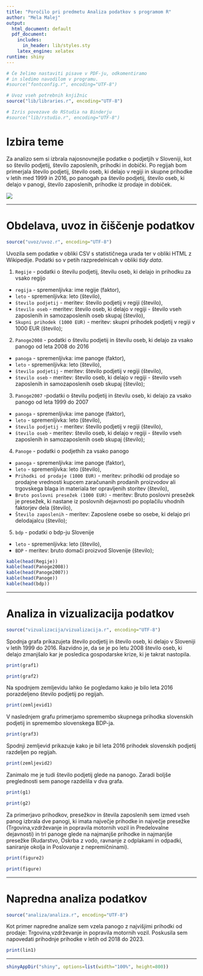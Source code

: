 ```yaml
---
title: "Poročilo pri predmetu Analiza podatkov s programom R"
author: "Mela Malej"
output:
  html_document: default
  pdf_document:
    includes:
      in_header: lib/styles.sty
    latex_engine: xelatex
runtime: shiny
---
```


```r
# Če želimo nastaviti pisave v PDF-ju, odkomentiramo
# in sledimo navodilom v programu.
#source("fontconfig.r", encoding="UTF-8")

# Uvoz vseh potrebnih knjižnic
source("lib/libraries.r", encoding="UTF-8")

```


```r
# Izris povezave do RStudia na Binderju
#source("lib/rstudio.r", encoding="UTF-8")
```

# Izbira teme

Za analizo sem si izbrala najosnovnejše podatke o podjetjih v Sloveniji, kot so število podjetij,
število zaposlenih, prihodki in dobički. Po regijah bom primerjala število podjetij, število oseb, ki delajo v regiji in skupne prihodke v letih med 1999 in 2016, po panogah pa število podjetij, število oseb, ki delajo v panogi, število zaposlenih, prihodke iz prodaje in dobiček.

![](slike/grb.png)

***

# Obdelava, uvoz in čiščenje podatkov

```r
source("uvoz/uvoz.r", encoding="UTF-8")
```

Uvozila sem podatke v obliki CSV s statističnega urada ter v obliki HTML
z Wikipedije. Podatki so v petih razpredelnicah v obliki *tidy data*.

1. `Regije` - podatki o številu podjetij, številu oseb, ki delajo in prihodku za vsako regijo
  - `regija` - spremenljivka: ime regije  (faktor),
  - `leto` - spremenljivka: leto  (število),
  - `število podjetij` - meritev: število podjetij v regiji (število),
  - `število oseb` - meritev: število oseb, ki delajo v regiji - število vseh zaposlenih in     samozaposlenih oseb skupaj (število),
  - `Skupni prihodek (1000 EUR)` - meritev: skupni prihodek podjetij v regiji v 1000 EUR (število);

2. `Panoge2008` - podatki o številu podjetij in številu oseb, ki delajo za vsako panogo od leta 2008 do 2016
  - `panoga` - spremenljivka: ime panoge  (faktor),
  - `leto` - spremenljivka: leto  (število),
  - `število podjetij` - meritev: število podjetij v regiji (število),
  - `število oseb` - meritev: število oseb, ki delajo v regiji - število vseh zaposlenih in     samozaposlenih oseb skupaj (število);
  
3. `Panoge2007` -podatki o številu podjetij in številu oseb, ki delajo za vsako panogo od leta 1999 do 2007
  - `panoga` - spremenljivka: ime panoge  (faktor),
  - `leto` - spremenljivka: leto  (število),
  - `število podjetij` - meritev: število podjetij v regiji (število),
  - `število oseb` - meritev: število oseb, ki delajo v regiji - število vseh zaposlenih in samozaposlenih oseb skupaj (število);
  
4. `Panoge` - podatki o podjethih za vsako panogo 
  - `panoga` - spremenljivka: ime panoge  (faktor),
  - `leto` - spremenljivka: leto  (število),
  - `Prihodki od prodaje (1000 EUR)` - meritev: prihodki od prodaje so prodajne vrednosti kupcem zaračunanih prodanih proizvodov ali trgovskega blaga in materiala ter opravljenih storitev (število),
  - `Bruto poslovni presežek (1000 EUR)` - meritev: Bruto poslovni presežek je presežek, ki nastane iz poslovnih dejavnosti po poplačilu vhodnih faktorjev dela (število),
  - `Število zaposlenih` - meritev: Zaposlene osebe so osebe, ki delajo pri delodajalcu (število);
  
5. `bdp` - podatki o bdp-ju Slovenije
  - `leto` - spremenljivka: leto  (število),
  - `BDP` - meritev: bruto domači proizvod Slovenije (število);

```r
kable(head(Regije))
kable(head(Panoge2008))
kable(head(Panoge2007))
kable(head(Panoge))
kable(head(bdp))
```  

***


# Analiza in vizualizacija podatkov

```r
source("vizualizacija/vizualizacija.r", encoding="UTF-8")
```

Spodnja grafa prikazujeta število podjetij in število oseb, ki delajo v Sloveniji v letih 1999 do 2016.
Razvidno je, da se je po letu 2008 število oseb, ki delajo zmanjšalo kar je posledica gospodarske krize, ki je takrat nastopila.

```r
print(graf1)
```

```r
print(graf2)
```

Na spodnjem zemljevidu lahko še pogledamo kako je bilo leta 2016 porazdeljeno število podjetij po regijah.

```r
print(zemljevid1)
```


V naslednjem grafu primerjamo spremembo skupnega prihodka slovenskih podjetij in spremembo slovenskega BDP-ja. 

```r
print(graf3)
```

Spodnji zemljevid prikazuje kako je bil leta 2016 prihodek slovenskih podjetij razdeljen po regijah.

```r
print(zemljevid2)
```

Zanimalo me je tudi število podjetij glede na panogo. Zaradi boljše preglednosti sem panoge razdelila v dva grafa.

```r
print(g1)
```

```r
print(g2)
```

Za primerjavo prihodkov, presežkov in števila zaposlenih sem izmed vseh panog izbrala dve panogi, ki imata največje prihodke in največje presežke (Trgovina,vzdrževanje in popravila motornih vozil in Predelovalne dejavnosti) in tri panoge glede na najmanjše prihodke in najmanjše presežke (Rudarstvo, Oskrba z vodo, ravnanje z odplakami in odpadki, saniranje okolja in Poslovanje z nepremičninami).

```r
print(figure2)
```

```r
print(figure)
```

***

# Napredna analiza podatkov

```r
source("analiza/analiza.r", encoding="UTF-8")
```

Kot primer napredne analize sem vzela panogo z najvišjimi prihodki od prodaje: Trgovina,vzdrževanje in popravila motornih vozil. Poskusila sem napovedati prihodnje prihodke v letih od 2018 do 2023.

```r
print(lin1)
```

***

```r
shinyAppDir("shiny", options=list(width="100%", height=800))
```
